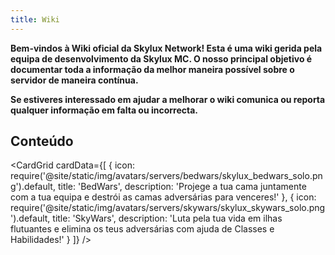 ```yaml
---
title: Wiki
---
```



**Bem-vindos à Wiki oficial da Skylux Network! Esta é uma wiki gerida pela equipa de desenvolvimento da Skylux MC. O nosso principal objetivo é documentar toda a informação da melhor maneira possível sobre o servidor de maneira contínua.**

**Se estiveres interessado em ajudar a melhorar o wiki comunica ou reporta qualquer informação em falta ou incorrecta.**

## Conteúdo

<CardGrid
  cardData={[
    {
      icon: require('@site/static/img/avatars/servers/bedwars/skylux_bedwars_solo.png').default,
      title: 'BedWars',
      description: 'Projege a tua cama juntamente com a tua equipa e destrói as camas adversárias para venceres!'
    },
    {
      icon: require('@site/static/img/avatars/servers/skywars/skylux_skywars_solo.png').default,
      title: 'SkyWars',
      description: 'Luta pela tua vida em ilhas flutuantes e elimina os teus adversárias com ajuda de Classes e Habilidades!'
    }
  ]}
/>